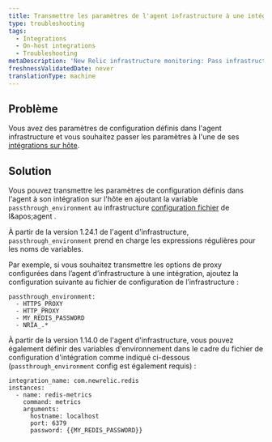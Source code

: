 ```yaml
---
title: Transmettre les paramètres de l'agent infrastructure à une intégration sur hôte
type: troubleshooting
tags:
  - Integrations
  - On-host integrations
  - Troubleshooting
metaDescription: 'New Relic infrastructure monitoring: Pass infrastructure agent parameters to on-host Integrations.'
freshnessValidatedDate: never
translationType: machine
---
```


## Problème

Vous avez des paramètres de configuration définis dans l'agent infrastructure et vous souhaitez passer les paramètres à l'une de ses [intégrations sur hôte](/docs/infrastructure/host-integrations/installation/install-infrastructure-host-integrations).

## Solution

Vous pouvez transmettre les paramètres de configuration définis dans l'agent à son intégration sur l'hôte en ajoutant la variable `passthrough_environment` au infrastructure [configuration fichier](/docs/infrastructure/install-infrastructure-agent/configuration/infrastructure-agent-configuration-settings/#passthrough_-environment) de l&amp;apos;agent .

À partir de la version 1.24.1 de l'agent d'infrastructure, `passthrough_environment` prend en charge les expressions régulières pour les noms de variables.

Par exemple, si vous souhaitez transmettre les options de proxy configurées dans l’agent d’infrastructure à une intégration, ajoutez la configuration suivante au fichier de configuration de l’infrastructure :

```
passthrough_environment:
  - HTTPS_PROXY
  - HTTP_PROXY
  - MY_REDIS_PASSWORD
  - NRIA_.*
```

À partir de la version 1.14.0 de l'agent d'infrastructure, vous pouvez également définir des variables d'environnement dans le cadre du fichier de configuration d'intégration comme indiqué ci-dessous (`passthrough_environment` config est également requis) :

```
integration_name: com.newrelic.redis
instances:
  - name: redis-metrics
    command: metrics
    arguments:
      hostname: localhost
      port: 6379
      password: {{MY_REDIS_PASSWORD}}
```